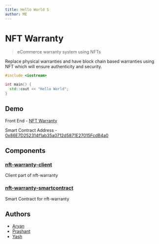 ```yaml
---
title: Hello World S
author: ME
---
```


# NFT Warranty

> eCommerce warranty system using NFTs

Replace physical warranties and have block chain based warranties using NFT which will ensure authenticity and security.

```c++
#include <iostream>

int main() {
  std::cout << "Hello World";
}
```

## Demo

Front End - [NFT Warranty](https://nftwarranty.netlify.app/)

Smart Contract Address - [0x86E7D252314f1ab35a0712d5871E27015FcdB4a0](https://goerli.etherscan.io/address/0x86E7D252314f1ab35a0712d5871E27015FcdB4a0)

## Components

### [nft-warranty-client](https://github.com/aynp/nft-warranty-client)

Client part of nft-warranty

### [nft-warranty-smartcontract](https://github.com/aynp/nft-warranty-smartcontract)

Smart Contract for nft-warranty

## Authors

- [Aryan](https://www.github.com/aynp)
- [Prashant](https://www.github.com/prashant-th18)
- [Yash](https://www.github.com/lemontree68)
